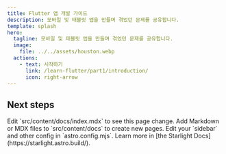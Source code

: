```yaml
---
title: Flutter 앱 개발 가이드
description: 모바일 및 태블릿 앱을 만들며 겪었던 문제를 공유합니다.
template: splash
hero:
  tagline: 모바일 및 태블릿 앱을 만들며 겪었던 문제를 공유합니다.
  image:
    file: ../../assets/houston.webp
  actions:
    - text: 시작하기
      link: /learn-flutter/part1/introduction/
      icon: right-arrow
---
```



## Next steps

<CardGrid stagger>
	<Card title="Update content" icon="pencil">
		Edit `src/content/docs/index.mdx` to see this page change.
	</Card>
	<Card title="Add new content" icon="add-document">
		Add Markdown or MDX files to `src/content/docs` to create new pages.
	</Card>
	<Card title="Configure your site" icon="setting">
		Edit your `sidebar` and other config in `astro.config.mjs`.
	</Card>
	<Card title="Read the docs" icon="open-book">
		Learn more in [the Starlight Docs](https://starlight.astro.build/).
	</Card>
</CardGrid>
